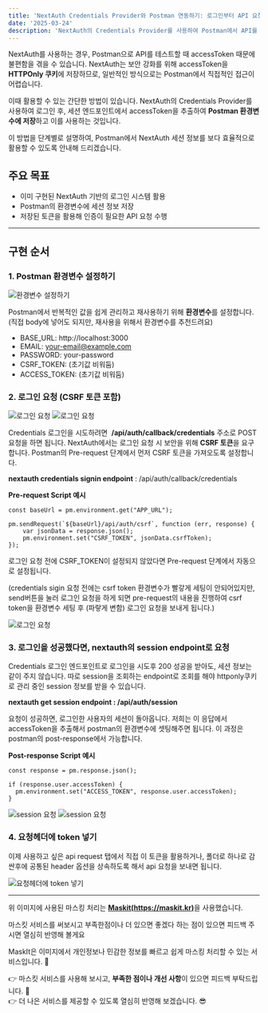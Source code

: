 ```yaml
---
title: 'NextAuth Credentials Provider와 Postman 연동하기: 로그인부터 API 요청까지'
date: '2025-03-24'
description: 'NextAuth의 Credentials Provider를 사용하여 Postman에서 API를 테스트하는 방법을 알아봅니다. HTTPOnly 쿠키로 저장된 accessToken을 Postman 환경변수에 저장하고 활용하는 방법을 단계별로 설명합니다.'
---
```


NextAuth를 사용하는 경우, Postman으로 API를 테스트할 때 accessToken 때문에 불편함을 겪을 수 있습니다. NextAuth는 보안 강화를 위해 accessToken을 **HTTPOnly 쿠키**에 저장하므로, 일반적인 방식으로는 Postman에서 직접적인 접근이 어렵습니다.

이때 활용할 수 있는 간단한 방법이 있습니다. NextAuth의 Credentials Provider를 사용하여 로그인 후, 세션 엔드포인트에서 accessToken을 추출하여 **Postman 환경변수에 저장**하고 이를 사용하는 것입니다.

이 방법을 단계별로 설명하여, Postman에서 NextAuth 세션 정보를 보다 효율적으로 활용할 수 있도록 안내해 드리겠습니다.

## 주요 목표

-   이미 구현된 NextAuth 기반의 로그인 시스템 활용
-   Postman의 환경변수에 세션 정보 저장
-   저장된 토큰을 활용해 인증이 필요한 API 요청 수행

---

## 구현 순서

### 1. Postman 환경변수 설정하기

![환경변수 설정하기](/posts/nextauth-postman/img-1.png)

Postman에서 반복적인 값을 쉽게 관리하고 재사용하기 위해 **환경변수**를 설정합니다.
(직접 body에 넣어도 되지만, 재사용을 위해서 환경변수를 추천드려요)

-   BASE\_URL: http://localhost:3000
-   EMAIL: your-email@example.com
-   PASSWORD: your-password
-   CSRF\_TOKEN: (초기값 비워둠)
-   ACCESS\_TOKEN: (초기값 비워둠)

### 2. 로그인 요청 (CSRF 토큰 포함)

![로그인 요청](/posts/nextauth-postman/img-2.png)
![로그인 요청](/posts/nextauth-postman/img-3.png)

Credentials 로그인을 시도하려면  **/api/auth/callback/credentials** 주소로 POST요청을 하면 됩니다. NextAuth에서는 로그인 요청 시 보안을 위해 **CSRF 토큰**을 요구합니다. Postman의 Pre-request 단계에서 먼저 CSRF 토큰을 가져오도록 설정합니다.

**nextauth credentials signin endpoint** : /api/auth/callback/credentials

**Pre-request Script 예시**

```tsx
const baseUrl = pm.environment.get("APP_URL");

pm.sendRequest(`${baseUrl}/api/auth/csrf`, function (err, response) {
    var jsonData = response.json();
    pm.environment.set("CSRF_TOKEN", jsonData.csrfToken);
});
```

로그인 요청 전에 CSRF\_TOKEN이 설정되지 않았다면 Pre-request 단계에서 자동으로 설정됩니다.

(credentials sigin 요청 전에는 csrf token 환경변수가 빨갛게 세팅이 안되어있지만, send버튼을 눌러 로그인 요청을 하게 되면 pre-request의 내용을 진행하여 csrf token을 환경변수 세팅 후 (파랗게 변함) 로그인 요청을 보내게 됩니다.)

![로그인 요청](/posts/nextauth-postman/img-4.png)

### 3. 로그인을 성공했다면, nextauth의 session endpoint로 요청

Credentials 로그인 엔드포인트로 로그인을 시도후 200 성공을 받아도, 세션 정보는 같이 주지 않습니다. 따로 session을 조회하는 endpoint로 조회를 해야 httponly쿠키로 관리 중인 session 정보를 받을 수 있습니다.

**nextauth get session endpoint : /api/auth/session**

요청이 성공하면, 로그인한 사용자의 세션이 돌아옵니다. 저희는 이 응답에서 accessToken을 추출해서 postman의 환경변수에 셋팅해주면 됩니다. 이 과정은 postman의 post-response에서 가능합니다.

**Post-response Script 예시**

```tsx
const response = pm.response.json();

if (response.user.accessToken) {
  pm.environment.set("ACCESS_TOKEN", response.user.accessToken);
}
```
![session 요청](/posts/nextauth-postman/img-5.png)
![session 요청](/posts/nextauth-postman/img-6.png)

### 4. 요청헤더에 token 넣기

이제 사용하고 싶은 api request 탭에서 직접 이 토큰을 활용하거나, 폴더로 하나로 감싼후에 공통된 header 옵션을 상속하도록 해서 api 요청을 보내면 됩니다.

![요청헤더에 token 넣기](/posts/nextauth-postman/img-7.png)

---

위 이미지에 사용된 마스킹 처리는 [**Maskit(https://maskit.kr)**](https://maskit.kr "maskit")을 사용했습니다.

마스킷 서비스를 써보시고 부족한점이나 더 있으면 좋겠다 하는 점이 있으면 피드백 주시면 열심히 반영해 볼게요

MaskIt은 이미지에서 개인정보나 민감한 정보를 빠르고 쉽게 마스킹 처리할 수 있는 서비스입니다. 🚀

👉 마스킷 서비스를 사용해 보시고, **부족한 점이나 개선 사항**이 있으면 피드백 부탁드립니다. 🙌  
👉 더 나은 서비스를 제공할 수 있도록 열심히 반영해 보겠습니다. 😎
